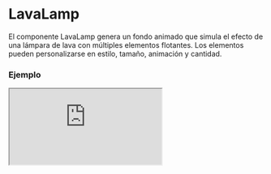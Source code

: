 # LavaLamp

El componente LavaLamp genera un fondo animado que simula el efecto de una lámpara de lava con múltiples elementos flotantes. Los elementos pueden personalizarse en estilo, tamaño, animación y cantidad.


### Ejemplo

<Iframe
  minHeightIframe="30dvh"
  src="https://fenextjs-component-storybook.vercel.app/iframe.html?args=&id=lavalamp-lavalamp--index&viewMode=story"
/>

### Importacion

Para importar el componente LavaLamp, se puede hacer desde fenextjs

```tsx copy
import { LavaLamp } from "fenextjs";
```

### Parametros

| Parametro     | Tipo                     | Requerido | Default                                                                                                                            | Descripcion                                                                                       |
| ------------- | ------------------------ | --------- | ---------------------------------------------------------------------------------------------------------------------------------- | ------------------------------------------------------------------------------------------------- |
| nItems        | number                   | no        | 20                                                                                                                                 | Número de elementos flotantes en la lámpara de lava.                                              |
| styles        | CSSProperties            | no        | \{ width: "100%", height: "500px",background: "linear-gradient(45deg,var(--fenext-color-blue) 0%,var(--fenext-color-teal) 100%)"\} | Estilos generales aplicados al contenedor de la lámpara de lava.                                  |
| stylesElement | LavaLampStylesElement[]  | no        |                                                                                                                                    | Estilos aplicados a los elementos individuales flotantes en la lámpara de lava.                   |
| ranges        | LavaLampRangeStylesProps | no        | \{\}                                                                                                                               | Propiedades de rango aleatorio para determinar el movimiento, escala y posición de los elementos. |
| className     | string                   | no        | ''                                                                                                                                 | Clase CSS adicional para personalizar el contenedor del componente.                               |

### Storybook

Para ver el storybook del componente lo puede hacer con este [link](https://fenextjs-component-storybook.vercel.app/?path=/story/lavalamp-lavalamp--index)

### Usos

- Uso básico

```tsx copy
<LavaLamp />
```

- Con estilos personalizados

```tsx copy
<LavaLamp styles={{ width: "80%", height: "600px" }} />
```

- Con elementos personalizados

```tsx copy
<LavaLamp stylesElement={[{ width: "200px", background: "red" }]} />
```
